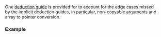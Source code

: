 {{title|deduction guides for {{tt|std::pair}}}}
{{cpp/utility/pair/navbar}}
{{dcl begin}}
{{dcl header|utility}}
{{dcl | since=c++17 |
template&lt;class T1, class T2&gt;
pair(T1, T2) -&gt; pair&lt;T1, T2&gt;;
}}
{{dcl end}}

One [[cpp/language/class template argument deduction|deduction guide]] is provided for {{lc|std::pair}} to account for the edge cases missed by the implicit deduction guides, in particular, non-copyable arguments and array to pointer conversion.
 
===Example===
{{example|code=
#include &lt;utility&gt;

int main()
{
    int a[2], b[3];
    std::pair p{a, b}; // explicit deduction guide is used in this case
}
}}

{{langlinks|de|es|fr|it|ja|pt|ru|zh}}